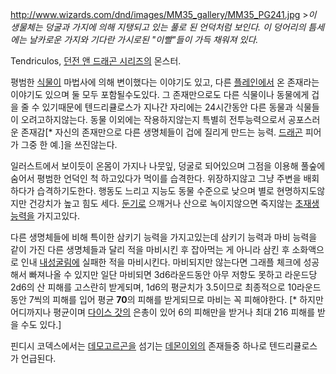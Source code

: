 http://www.wizards.com/dnd/images/MM35_gallery/MM35_PG241.jpg
>''이 생물체는 덩굴과 가지에 의해 지탱되고 있는 풀로 된 언덕처럼 보인다. 이 덩어리의 틈세에는 날카로운 가지와 기다란 가시로된 "이빨"들이 가득 채워져 있다.''

Tendriculos, [[던전 앤 드래곤 시리즈]]의 몬스터.

평범한 [[식물]]이 마법사에 의해 변이했다는 이야기도 있고, 다른 [[플레인]]에서 온 존재라는 이야기도 있으며 둘 모두 포함될수도있다. 그 존재만으로도 다른 식물이나 동물에게 겁을 줄 수 있기때문에 텐드리큘로스가 지나간 자리에는 24시간동안 다른 동물과 식물들이 오려고하지않는다. 동물 이외에는 작용하지않는지 특별히 전투능력으로서 공포스러운 존재감[* 자신의 존재만으로 다른 생명체들이 겁에 질리게 만드는 능력. [[드래곤]] 피어가 그중 한 예.]을 쓰진않는다.

일러스트에서 보이듯이 온몸이 가지나 나뭇잎, 덩굴로 되어있으며 그점을 이용해 풀숲에 숨어서 평범한 언덕인 척 하고있다가 먹이를 습격한다. 위장하지않고 그냥 주변을 배회하다가 습격하기도한다. 행동도 느리고 지능도 동물 수준으로 낮으며 별로 현명하지도않지만 건강치가 높고 힘도 세다. [[둔기]]로 으깨거나 산으로 녹이지않으면 죽지않는 [[초재생능력]]을 가지고있다.

다른 생명체들에 비해 특이한 삼키기 능력을 가지고있는데 삼키기 능력과 마비 능력을 같이 가진 다른 생명체들과 달리 적을 마비시킨 후 잡아먹는 게 아니라 삼킨 후 소화액으로 인내 [[내성굴림]]에 실패한 적을 마비시킨다. 마비되지만 않는다면 그래플 체크에 성공해서 빠져나올 수 있지만 일단 마비되면 3d6라운드동안 아무 저항도 못하고 라운드당 2d6의 산 피해를 고스란히 받게되며, 1d6의 평균치가 3.5이므로 최종적으로 10라운드동안 7씩의 피해를 입어 평균 '''70'''의 피해를 받게되므로 마비는 꼭 피해야한다. [* 하지만 어디까지나 평균이며 [[다이스 갓]]의 은총이 있어 6의 피해만을 받거나 최대 216 피해를 받을 수도 있다.]

핀디시 코덱스에서는 [[데모고르곤]]을 섬기는 [[데몬]]이외의 존재들중 하나로 텐드리큘로스가 언급된다.
